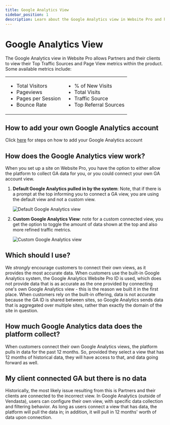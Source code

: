 ```yaml
---
title: Google Analytics View
sidebar_position: 1
description: Learn about the Google Analytics view in Website Pro and how it allows Partners and their clients to view their Top Traffic Sources and Page View metrics.
---
```


# Google Analytics View

The Google Analytics view in Website Pro allows Partners and their clients to view their Top Traffic Sources and Page View metrics within the product. Some available metrics include:

| | |
|---|---|
|<ul><li>Total Visitors</li><li>Pageviews</li><li>Pages per Session</li><li>Bounce Rate</li></ul>|<ul><li>% of New Visits</li><li>Total Visits</li><li>Traffic Source</li><li>Top Referral Sources</li></ul>|

## How to add your own Google Analytics account

Click [here](/docs/analytics/add-your-own-analytics-account) for steps on how to add your Google Analytics account

## How does the Google Analytics view work?

When you set up a site on Website Pro, you have the option to either allow the platform to collect GA data for you, or you could connect your own GA account view.

1. **Default Google Analytics pulled in by the system**: Note, that if there is a prompt at the top informing you to connect a GA view, you are using the default view and not a custom view.
   
   ![Default Google Analytics view](./img/website-analytics/default-google-analytics.jpg)

2. **Custom Google Analytics View**: note for a custom connected view, you get the option to toggle the amount of data shown at the top and also more refined traffic metrics.
   
   ![Custom Google Analytics view](./img/website-analytics/custom-google-analytics.jpg)

## Which should I use?

We *strongly* encourage customers to connect their own views, as it provides the most accurate data. When customers use the built-in Google Analytics system, the Google Analytics Website Pro ID is used, which does not provide data that is as accurate as the one provided by connecting one's own Google Analytics view - this is the reason we built it in the first place. When customers rely on the built-in offering, data is not accurate because the GA ID is shared between sites, so Google Analytics sends data that is aggregated over multiple sites, rather than exactly the domain of the site in question.

## How much Google Analytics data does the platform collect?

When customers connect their own Google Analytics views, the platform pulls in data for the past 12 months. So, provided they select a view that has 12 months of historical data, they will have access to that, and data going forward as well.

## My client connected GA but there is no data

Historically, the most likely issue resulting from this is Partners and their clients are connected to the incorrect view. In Google Analytics (outside of Vendasta), users can configure their own view, with specific data collection and filtering behavior. As long as users connect a view that has data, the platform will pull the data in; in addition, it will pull in 12 months' worth of data upon connection.